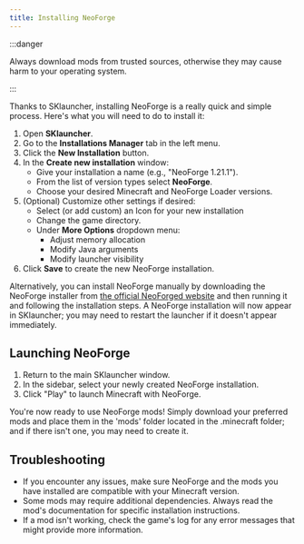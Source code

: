 ```yaml
---
title: Installing NeoForge
---
```


:::danger

Always download mods from trusted sources, otherwise they may cause harm to your operating system.

:::

Thanks to SKlauncher, installing NeoForge is a really quick and simple process. Here's what you will need to do to install it:

1. Open **SKlauncher**.
2. Go to the **Installations Manager** tab in the left menu.
3. Click the **New Installation** button.
4. In the **Create new installation** window:
	- Give your installation a name (e.g., "NeoForge 1.21.1").
	- From the list of version types select **NeoForge**.
	- Choose your desired Minecraft and NeoForge Loader versions.
5. (Optional) Customize other settings if desired:
	- Select (or add custom) an Icon for your new installation
	- Change the game directory.
	- Under **More Options** dropdown menu:
		- Adjust memory allocation
		- Modify Java arguments
		- Modify launcher visibility
6. Click **Save** to create the new NeoForge installation.

Alternatively, you can install NeoForge manually by downloading the NeoForge installer from [the official NeoForged website](https://neoforged.net/) and then running it and following the installation steps. A NeoForge installation will now appear in SKlauncher; you may need to restart the launcher if it doesn't appear immediately.

## Launching NeoForge
1. Return to the main SKlauncher window.
2. In the sidebar, select your newly created NeoForge installation.
3. Click "Play" to launch Minecraft with NeoForge.

You're now ready to use NeoForge mods! Simply download your preferred mods and place them in the 'mods' folder located in the .minecraft folder; and if there isn't one, you may need to create it.

## Troubleshooting
- If you encounter any issues, make sure NeoForge and the mods you have installed are compatible with your Minecraft version.
- Some mods may require additional dependencies. Always read the mod's documentation for specific installation instructions.
- If a mod isn't working, check the game's log for any error messages that might provide more information.
